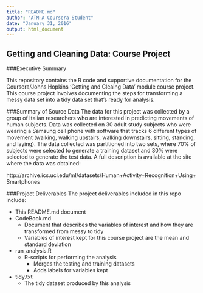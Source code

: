 ```yaml
---
title: "README.md"
author: "ATM-A Coursera Student"
date: "January 31, 2016"
output: html_document
---
```


## Getting and Cleaning Data: Course Project

###Executive Summary

This repository contains the R code and supportive documentation for the Coursera/Johns Hopkins 'Getting and Cleaing Data' module course project. This course project involves documenting the steps for transforming a messy data set into a tidy data set that's ready for analysis.  

###Summary of Source Data
The data for this project was collected by a group of Italian researchers who are interested in predicting movements of human subjects. Data was collected on 30 adult study subjects who were wearing a Samsung cell phone with software that tracks 6 different types of movement (walking, walking upstairs, walking downstairs, sitting, standing, and laying). The data collected was partitioned into two sets, where 70% of subjects were selected to generate a training dataset and 30% were selected to generate the test data. A full description is available at the site where the data was obtained:

http://archive.ics.uci.edu/ml/datasets/Human+Activity+Recognition+Using+Smartphones

###Project Deliverables
The project deliverables included in this repo include:

* This README.md document
* CodeBook.md
    * Document that describes the variables of interest and how they are transformed from messy to tidy
    * Variables of interest kept for this course project are the mean and standard deviation
* run_analysis.R 
    * R-scripts for performing the analysis
        * Merges the testing and training datasets
        * Adds labels for variables kept
* tidy.txt
    * The tidy dataset produced by this analysis



